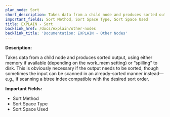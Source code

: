 ```yaml
---
plan_node: Sort
short_description: Takes data from a child node and produces sorted output, using either memory if available (depending on the work_mem setting) or “spilling” to disk. This is obviously necessary if the output needs to be sorted, though sometimes the input can be scanned in an already-sorted manner instead—e.g., if scanning a btree index compatible with the desired sort order.
important_fields: Sort Method, Sort Space Type, Sort Space Used
title: EXPLAIN - Sort
backlink_href: /docs/explain/other-nodes
backlink_title: 'Documentation: EXPLAIN - Other Nodes'
---
```


**Description:**

Takes data from a child node and produces sorted output, using either memory if available (depending on the work_mem setting) or “spilling” to disk. This is obviously necessary if the output needs to be sorted, though sometimes the input can be scanned in an already-sorted manner instead—e.g., if scanning a btree index compatible with the desired sort order.

**Important Fields:**

- Sort Method
- Sort Space Type
- Sort Space Used
